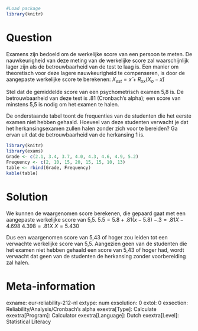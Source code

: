 ```r
#Load package
library(knitr)
```

Question
========
Examens zijn bedoeld om de werkelijke score van een persoon te meten. De nauwkeurigheid van deze meting van de werkelijke score zal waarschijnlijk lager zijn als de betrouwbaarheid van de test te laag is. Een manier om theoretisch voor deze lagere nauwkeurigheid te compenseren, is door de aangepaste werkelijke score te berekenen: $X_{est} = x̄ + R_{xx}(X_o-x̄)$

Stel dat de gemiddelde score van een psychometrisch examen 5,8 is. De betrouwbaarheid van deze test is .81 (Cronbach's alpha); een score van minstens 5,5 is nodig om het examen te halen.

De onderstaande tabel toont de frequenties van de studenten die het eerste examen niet hebben gehaald. Hoeveel van deze studenten verwacht je dat het herkansingsexamen zullen halen zonder zich voor te bereiden? Ga ervan uit dat de betrouwbaarheid van de herkansing 1 is.


```r
library(knitr)
library(exams)
Grade <- c(2.1, 3.4, 3.7, 4.0, 4.3, 4.6, 4.9, 5.2)
Frequency <- c(2, 10, 15, 20, 15, 15, 10, 13)
table <- rbind(Grade, Frequency)
kable(table)
```


Solution
========
We kunnen de waargenomen score berekenen, die gepaard gaat met een aangepaste werkelijke score van 5,5. 
$5.5 = 5.8 + .81(x - 5.8)$
$-.3 = .81X - 4.698$
$4.398 = .81X$
$X = 5.430$

Dus een waargenomen score van 5,43 of hoger zou leiden tot een verwachte werkelijke score van 5,5. Aangezien geen van de studenten die het examen niet hebben gehaald een score van 5,43 of hoger had, wordt verwacht dat geen van de studenten de herkansing zonder voorbereiding zal halen.

Meta-information
================
exname: eur-reliability-212-nl
extype: num
exsolution: 0
extol: 0
exsection: Reliability/Analysis/Cronbach's alpha
exextra[Type]: Calculate
exextra[Program]: Calculator
exextra[Language]: Dutch
exextra[Level]: Statistical Literacy
